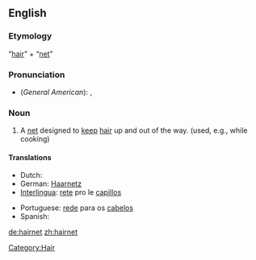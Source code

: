 ==English==

===Etymology===
“[[hair]]” + “[[net]]”

===Pronunciation===
* (''General American''): {{IPA|/ˈhɛrˌnɛt/}}, {{SAMPA|/"hEr%nEt/}}

===Noun===
{{en-noun}}

# A [[net]] designed to [[keep]] [[hair]] up and out of the way. (used, e.g., while cooking)

====Translations====
{{trans-top|net designed to keep hair up}}
* Dutch: {{t+|nl|haarnetje|n}}
* German: [[Haarnetz]] {{n}}
* [[Interlingua]]: [[rete]] pro le [[capillos]]
{{trans-mid}}
* Portuguese: [[rede]] para os [[cabelos]] {{f}}
* Spanish: {{t-|es|redecilla|f}}
{{trans-bottom}}

[[Category:Hair]]

[[de:hairnet]]
[[zh:hairnet]]